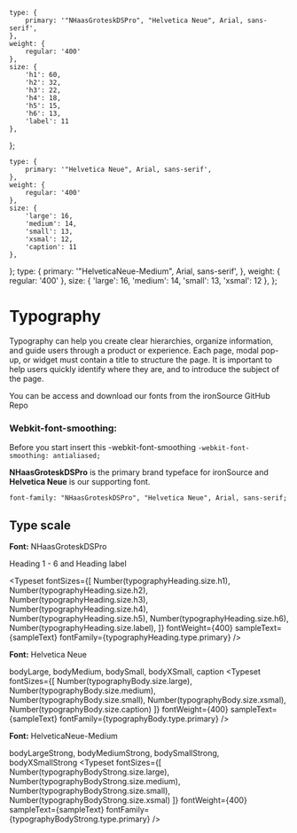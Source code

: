 
<Meta title="Stylegyide/Typography"/>

    type: {
        primary: '"NHaasGroteskDSPro", "Helvetica Neue", Arial, sans-serif',
    },
    weight: {
        regular: '400'
    },
    size: {
        'h1': 60,
        'h2': 32,
        'h3': 22,
        'h4': 18,
        'h5': 15,
        'h6': 13,
        'label': 11
    },
};

    type: {
        primary: '"Helvetica Neue", Arial, sans-serif',
    },
    weight: {
        regular: '400'
    },
    size: {
        'large': 16,
        'medium': 14,
        'small': 13,
        'xsmal': 12,
        'caption': 11
    },
};
    type: {
        primary: '"HelveticaNeue-Medium", Arial, sans-serif',
    },
    weight: {
        regular: '400'
    },
    size: {
        'large': 16,
        'medium': 14,
        'small': 13,
        'xsmal': 12
    },
};


# Typography

Typography can help you create clear hierarchies, organize information, and guide users through a product or experience. Each page, modal pop-up, or widget must contain a title to structure the page. It is important to help users quickly identify where they are, and to introduce the subject of the page.

You can be access and download our fonts from the ironSource GitHub Repo


### Webkit-font-smoothing:
Before you start insert this -webkit-font-smoothing
```-webkit-font-smoothing: antialiased;```

**NHaasGroteskDSPro** is the primary brand typeface for ironSource and **Helvetica Neue** is our supporting font.

```font-family: "NHaasGroteskDSPro", "Helvetica Neue", Arial, sans-serif;```

## Type scale

**Font:** NHaasGroteskDSPro

Heading 1 - 6 and Heading label

<Typeset
    fontSizes={[
        Number(typographyHeading.size.h1),
        Number(typographyHeading.size.h2),
        Number(typographyHeading.size.h3),
        Number(typographyHeading.size.h4),
        Number(typographyHeading.size.h5),
        Number(typographyHeading.size.h6),
        Number(typographyHeading.size.label),
    ]}
    fontWeight={400}
    sampleText={sampleText}
    fontFamily={typographyHeading.type.primary}
/>

**Font:** Helvetica Neue

bodyLarge, bodyMedium, bodySmall, bodyXSmall, caption
<Typeset
    fontSizes={[
        Number(typographyBody.size.large),
        Number(typographyBody.size.medium),
        Number(typographyBody.size.small),
        Number(typographyBody.size.xsmal),
        Number(typographyBody.size.caption)
    ]}
    fontWeight={400}
    sampleText={sampleText}
    fontFamily={typographyBody.type.primary}
/>

**Font:** HelveticaNeue-Medium

bodyLargeStrong, bodyMediumStrong, bodySmallStrong, bodyXSmallStrong
<Typeset
    fontSizes={[
        Number(typographyBodyStrong.size.large),
        Number(typographyBodyStrong.size.medium),
        Number(typographyBodyStrong.size.small),
        Number(typographyBodyStrong.size.xsmal)
    ]}
    fontWeight={400}
    sampleText={sampleText}
    fontFamily={typographyBodyStrong.type.primary}
/>
